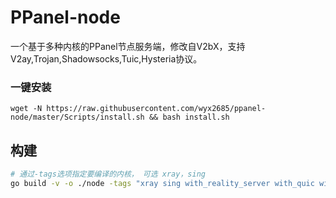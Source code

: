 # PPanel-node

一个基于多种内核的PPanel节点服务端，修改自V2bX，支持V2ay,Trojan,Shadowsocks,Tuic,Hysteria协议。

### 一键安装

```
wget -N https://raw.githubusercontent.com/wyx2685/ppanel-node/master/Scripts/install.sh && bash install.sh
```

## 构建

```bash
# 通过-tags选项指定要编译的内核， 可选 xray，sing
go build -v -o ./node -tags "xray sing with_reality_server with_quic with_grpc with_utls with_wireguard with_acme" -trimpath -ldflags "-s -w -buildid="
```


<Giscus />
